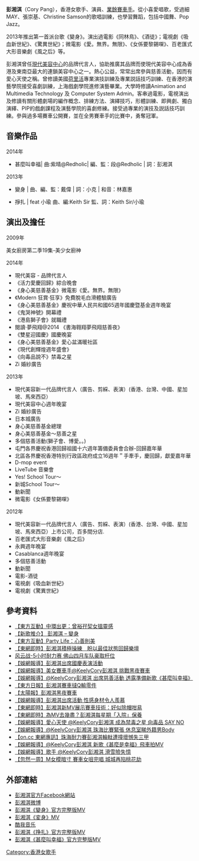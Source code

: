 {{No footnotes|time=2018-05-22T07:46:55+00:00}}{{copyedit|time=2013-05-23T09:29:06+00:00}}
'''彭湘淇'''（Cory Pang），香港女歌手、演員、[[賽車手|業餘賽車手]]。從小喜愛唱歌，受過細MAY、張崇基、Christine Samson的歌唱訓練，也學習舞蹈，包括中國舞、Pop Jazz。

2013年推出第一首派台歌《變身》。演出過電影《同林鳥》、《酒徒》；電視劇《吸血新世紀》、《驚異世紀》；微電影《愛。無界。無限》、《女係要黎錫㗎》、百老匯式大形音樂劇《風之后》等。

彭湘淇曾任[[現代美容中心|現代美容中心]]的品牌代言人，協助推廣其品牌而使現代美容中心成為香港及東南亞最大的連鎖美容中心之一。熱心公益，常常出席參與慈善活動，因而有愛心天使之稱。曾修讀美國[[荷里活|荷里活]]專業演技訓練及專業説話技巧訓練、在香港的演藝學院接受喜劇訓練，上海戲劇學院進修演藝畢業。大學時修讀Animation and Multimedia Technology 及 Computer System Admin。客串過電影，電視演出及修讀有關形體劇場的編作概念、排練方法、演繹技巧，形體訓練、即興劇、獨白演繹、PIP的戲劇課程及演藝學院的喜劇修練。接受過專業的演技及説話技巧訓練。參與過多場賽車公開賽，並在全男賽車手的比賽中，勇奪冠軍。

== 音樂作品 ==
2014年

* 甚麼叫幸福| 曲:紫晴@Redholic|  編、監：段@Redholic | 詞：彭湘淇

2013年

* 變身 | 曲、編、監：戴偉 | 詞：小克 | 和音：林嘉惠
 
* 掙扎 | feat 小瑜 曲、編:Keith Sir 監、詞：Keith Sir/小瑜

== 演出及擔任 ==
2009年

美女廚房第二季19集-美少女廚神

2014年

* 現代美容 - 品牌代言人
* 《活力愛慶回歸》綜合晚會 
* 《身心美慈善基金》微電影《愛。無界。無限》
* 《Modern 狂賞‧狂享》免費脫毛白滑體驗廣告
* 《身心美慈善基金》慶祝中華人民共和國65週年國慶暨基金週年晚宴
* 《鬼哭神號》開幕禮
* 《港島獅子會》就職禮
* 閱讀‧夢飛翔@2014  《書海翱翔夢飛翔慈善夜》 
* 《雙星迎國慶》國慶晚宴
* 《身心美慈善基金》愛心盆滿暖社區
* 《現代創輝煌週年盛會》
* 《向毒品說不》禁毒之星
* Zi 婚紗廣告

2013年
* 現代美容新一代品牌代言人（廣告、剪綵、表演）(香港、台灣、中國、星加坡、馬來西亞）
* 現代美容中心週年晚宴
* Zi 婚紗廣告
* 日本城廣告
* 身心美慈善基金總理
* 身心美慈善基金～慈善之星
* 多個慈善活動(獅子會、博愛。。)
* 屯門各界慶祝香港回歸祖國十六週年籌備委員會合辦-回歸嘉年華
* 北區各界慶祝香港特別行政區政府成立16週年＂手牽手，慶回歸，獻愛嘉年華
* D-mop event
* LiveTube 音樂會
* Yes! School Tour～
* 新城School Tour～
* 動新聞
* 微電影《女係要黎錫㗎》

2012年
* 現代美容新一代品牌代言人（廣告、剪綵、表演）(香港、台灣、中國、星加坡、馬來西亞）上市公司，百多間分店.
* 百老匯式大形音樂劇《風之后》
* 永興週年晚宴
* Casablanca週年晚宴
* 多個慈善活動
* 動新聞
* 電影-酒徒
* 電視劇《吸血新世紀》
* 電視劇《驚異世紀》

== 參考資料 ==
* [http://orientaldaily.on.cc/cnt/news/20130119/00176_115.html 【東方互動】中環出更：曾裕孖契女搵靈感] {{Wayback|url=http://orientaldaily.on.cc/cnt/news/20130119/00176_115.html |date=20160305140306 }}
* [http://www.stars-hk.com/wsp-topic.php?tid=73823 【新歌推介】 彭湘淇 – 變身] {{Wayback|url=http://www.stars-hk.com/wsp-topic.php?tid=73823 |date=20150924105929 }}
* [http://orientaldaily.on.cc/cnt/news/20140921/00176_087.html 【東方互動】Party Life：心善則美] {{Wayback|url=http://orientaldaily.on.cc/cnt/news/20140921/00176_087.html |date=20160305133423 }}
* [http://hk.on.cc/hk/bkn/cnt/entertainment/20140928/bkn-20140928044547588-0928_00862_001.html 【東網即時】彭湘淇積極操練　盼以最佳狀態回歸樂壇] {{Wayback|url=http://hk.on.cc/hk/bkn/cnt/entertainment/20140928/bkn-20140928044547588-0928_00862_001.html |date=20160305071047 }}
* [http://mp.weixin.qq.com/s?__biz=MjM5MTc1MjY2MA==&mid=200811858&idx=1&sn=9c371a588579b8c94d3d3cf8403c6ad7&scene=1&from=singlemessage&isappinstalled=0#rd 风云战-5小时耐力赛 佛山四月车队豪取杆位]
* [http://www.stars-hk.com/wsp-topic.php?tid=125328 【娛網報導】彭湘淇出席國慶表演活動]{{Dead link|date=2018年7月 |bot=InternetArchiveBot |fix-attempted=no }}
* [http://www.stars-hk.com/wsp-topic.php?tid=125925 【娛網報導】美女賽車手@KeelyCory彭湘淇  挑戰黑夜賽車]{{Dead link|date=2018年7月 |bot=InternetArchiveBot |fix-attempted=no }}
* [https://web.archive.org/web/20141210132936/http://www.stars-hk.com/wsp-topic.php?tid=126046 【娛網報導】@KeelyCory彭湘淇 出席慈善活動 透露準備新歌《甚麼叫幸福》]
* [http://orientaldaily.on.cc/cnt/entertainment/20141024/00282_084.html 【東方日報】彭湘淇賽車撻Q輸零件] {{Wayback|url=http://orientaldaily.on.cc/cnt/entertainment/20141024/00282_084.html |date=20160305081600 }}
* [http://the-sun.on.cc/cnt/entertainment/20141024/00470_078.html 【太陽報】彭湘淇黑夜賽車] {{Wayback|url=http://the-sun.on.cc/cnt/entertainment/20141024/00470_078.html |date=20160305134852 }}
* [http://www.stars-hk.com/?p=128140 【娛網報導】彭湘淇出席活動 性感身材令人羨慕]
* [http://hk.on.cc/hk/bkn/cnt/entertainment/20141111/bkn-20141111033811986-1111_00862_001.html 【東網即時】彭湘淇新MV展示賽車技術：好似除帽咁易] {{Wayback|url=http://hk.on.cc/hk/bkn/cnt/entertainment/20141111/bkn-20141111033811986-1111_00862_001.html |date=20160305133558 }}
* [http://hk.on.cc/hk/bkn/cnt/entertainment/20141112/bkn-20141112020521968-1112_00862_001.html 【東網即時】為MV去幾盡？彭湘淇每星期「入院」保養] {{Wayback|url=http://hk.on.cc/hk/bkn/cnt/entertainment/20141112/bkn-20141112020521968-1112_00862_001.html |date=20160305011925 }}
* [http://www.stars-hk.com/?p=129086 【娛網報導】愛心天使 @KeelyCory彭湘淇  成為禁毒之星 向毒品 SAY NO]
* [http://www.stars-hk.com/wsp-topic.php?tid=133786 【娛網報導】@KeelyCory彭湘淇 珠海比賽緊張 休息室睇外籍男Body]{{Dead link|date=2018年7月 |bot=InternetArchiveBot |fix-attempted=no }}
* [http://hk.on.cc/hk/bkn/cnt/entertainment/20150105/bkn-20150105052835274-0105_00862_001.html?from=singlemessage&isappinstalled=0 【on.cc 東網專訊】珠海耐力賽彭湘淇輪軚遭撞壞憾失三甲]
* [http://www.stars-hk.com/?p=133946 【娛網報導】@KeelyCory彭湘淇 新歌《甚麼是幸福》飛車拍MV]
* [http://www.stars-hk.com/wsp-topic.php?tid=136187 【娛網報導】歌手 @KeelyCory彭湘淇 滑雪險失憶]{{Dead link|date=2018年7月 |bot=InternetArchiveBot |fix-attempted=no }}
* [http://suddenplus.nextmedia.com/entertainment/ent/art/39668 【忽然一周】M女模暗寸 賽車女咀完唱 城城再陷桃花劫 ] {{Wayback|url=http://suddenplus.nextmedia.com/entertainment/ent/art/39668 |date=20160304122223 }}

== 外部連結 ==
* [http://www.facebook.com/KeelyCoryFansClub 彭湘淇官方Facebook網站]
* [http://www.weibo.com/keelycory 彭湘淇微博] {{Wayback|url=http://www.weibo.com/keelycory |date=20120116004440 }}
* [http://www.youtube.com/watch?v=_-X2t-ihJbA 彭湘淇《變身》官方完整版MV] {{Wayback|url=http://www.youtube.com/watch?v=_-X2t-ihJbA |date=20141102111350 }}
* [http://www.kanjian.com/post/16060 彭湘淇《変身》MV] {{Wayback|url=http://www.kanjian.com/post/16060 |date=20160304115243 }}
* [http://www.kuwo.cn/mingxing/%E5%BD%AD%E6%B9%98%E6%B7%87 酷我音乐] {{Wayback|url=http://www.kuwo.cn/mingxing/%E5%BD%AD%E6%B9%98%E6%B7%87 |date=20160509153154 }}
* [https://web.archive.org/web/20140217182237/http://www.letv.com/ptv/vplay/2108672.html 彭湘淇《挣扎》官方完整版MV]
* [https://www.youtube.com/watch?v=kKHPalY9Vr0 彭湘淇《甚麼叫幸福》官方完整版MV] {{Wayback|url=https://www.youtube.com/watch?v=kKHPalY9Vr0 |date=20160315224822 }}

[[Category:香港女歌手|Category:香港女歌手]]